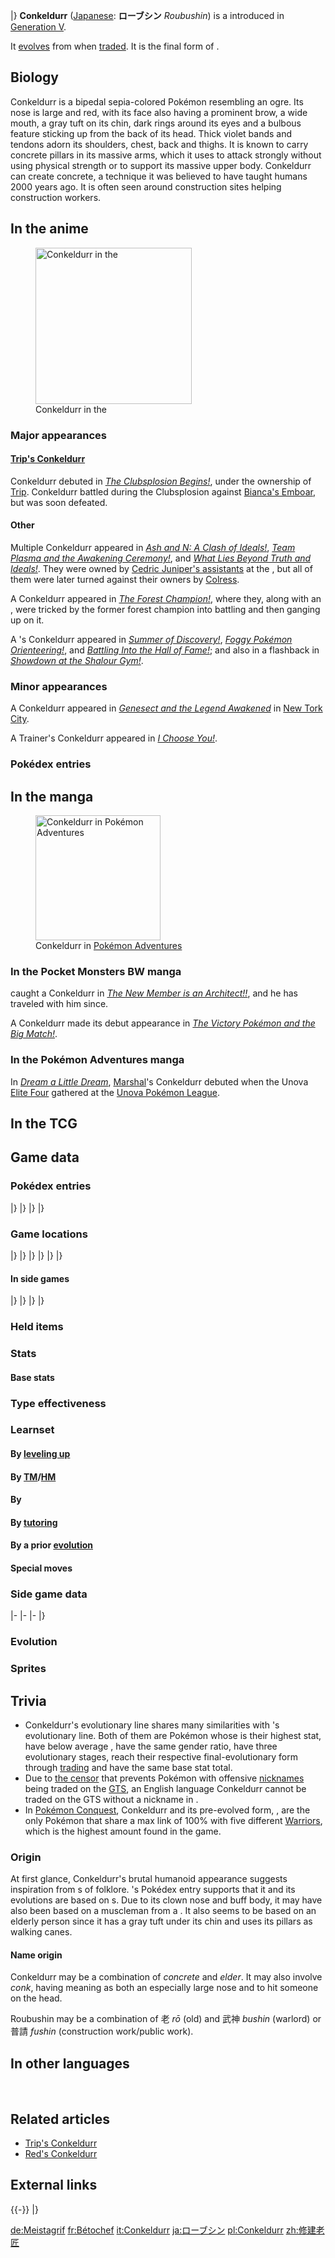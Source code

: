 {{PokémonPrevNext/Head|type=Fighting}}
{{PokémonPrevNext/Pokémon|type=Fighting|prevnum=533|prev=Gurdurr|nextnum=535|next=Tympole|roundleft=tl|roundright=tr}}
{{PokémonPrevNext/Disambig|species=Conkeldurr}}
|}
{{Pokémon Infobox
|name=Conkeldurr
|jname=ローブシン
|jtranslit=Rōbushin
|tmname=Roubushin
|category=Muscular
|typebox=1
|type1=Fighting
|abilityn=d
|ability1=Guts
|ability2=Sheer Force
|abilityd=Iron Fist
|ndex=534
|udex=040
|u2dex=075
|karea=Mountain
|kdex=095
|height-ftin=4'07"
|height-m=1.4
|weight-lbs=191.8
|weight-kg=87.0
|egggroupn=1
|egggroup1=Human-Like
|eggcycles=20
|expyield=227
|lv100exp=1,059,860
|gendercode=63
|color=Brown
|catchrate=45
|evtotal=3
|evat=3
|body=12
|pokefordex=conkeldurr
|generation=5
|friendship=70
}}
'''Conkeldurr''' ([[List of Japanese Pokémon names|Japanese]]: '''ローブシン''' ''Roubushin'') is a {{type|Fighting}} {{OBP|Pokémon|species}} introduced in [[Generation V]].

It [[evolution|evolves]] from {{p|Gurdurr}} when [[trade]]d. It is the final form of {{p|Timburr}}.

==Biology==
Conkeldurr is a bipedal sepia-colored Pokémon resembling an ogre. Its nose is large and red, with its face also having a prominent brow, a wide mouth, a gray tuft on its chin, dark rings around its eyes and a bulbous feature sticking up from the back of its head. Thick violet bands and tendons adorn its shoulders, chest, back and thighs. It is known to carry concrete pillars in its massive arms, which it uses to attack strongly without using physical strength or to support its massive upper body. Conkeldurr can create concrete, a technique it was believed to have taught humans 2000 years ago. It is often seen around construction sites helping construction workers.

==In the anime==
[[File:Conkeldurr anime.png|250px|thumb|left|Conkeldurr in the {{pkmn|anime}}]]
===Major appearances===
====[[Trip's Conkeldurr]]====
Conkeldurr debuted in ''[[BW070|The Clubsplosion Begins!]]'', under the ownership of [[Trip]]. Conkeldurr battled during the Clubsplosion against [[Bianca's Emboar]], but was soon defeated.

====Other====
Multiple Conkeldurr appeared in ''[[BW120|Ash and N: A Clash of Ideals!]]'', ''[[BW121|Team Plasma and the Awakening Ceremony!]]'', and ''[[BW122|What Lies Beyond Truth and Ideals!]]''. They were owned by [[Cedric Juniper's assistants]] at the {{an|White Ruins}}, but all of them were later turned against their owners by [[Colress]].

A Conkeldurr appeared in ''[[XY035|The Forest Champion!]]'', where they, along with an {{p|Ursaring}}, were tricked by the former forest champion {{p|Machamp}} into battling {{AP|Hawlucha}} and then ganging up on it.

A {{pkmn|Trainer}}'s Conkeldurr appeared in ''[[XY039|Summer of Discovery!]]'', ''[[XY041|Foggy Pokémon Orienteering!]]'', and ''[[XY042|Battling Into the Hall of Fame!]]''; and also in a flashback in ''[[XY044|Showdown at the Shalour Gym!]]''.

===Minor appearances===
A Conkeldurr appeared in ''[[M16|Genesect and the Legend Awakened]]'' in [[New Tork City]].

A Trainer's Conkeldurr appeared in ''[[M20|I Choose You!]]''.

===Pokédex entries===
{{Animedexheader|Unova}}
{{Animedexbody|BW070|Conkeldurr|Ash's Pokédex|Conkeldurr, the Muscular Pokémon and the evolved form of Gurdurr. Conkeldurr uses concrete pillars like canes, tossing them with ease.}}
{{Animedexfooter/Pokémon|''Best Wishes''|Unova}}

==In the manga==
[[File:Marshal Conkeldurr Adventures.png|thumb|200px|Conkeldurr in [[Pokémon Adventures]]]]
===In the Pocket Monsters BW manga===
{{main|Red's Conkeldurr}}
{{OBP|Red|Pocket Monsters}} caught a Conkeldurr in ''[[PMBW14|The New Member is an Architect!!]]'', and he has traveled with him since.

A Conkeldurr made its debut appearance in ''[[PMBW13|The Victory Pokémon and the Big Match!]]''.

===In the Pokémon Adventures manga===
In ''[[PS511|Dream a Little Dream]]'', [[Marshal]]'s Conkeldurr debuted when the Unova [[Elite Four]] gathered at the [[Pokémon League (Unova)|Unova Pokémon League]].

==In the TCG==
{{main|Conkeldurr (TCG)}}

==Game data==
===Pokédex entries===
{{Dex/Header|type=Fighting}}
{{Dex/NA|gen=V}}
{{Dex/Gen|gen=V}}
{{Dex/Entry1|v=Black|t=FFF|entry=It is thought that Conkeldurr taught humans how to make concrete more than 2,000 years ago.}}
{{Dex/Entry1|v=White|entry=They use concrete pillars as walking canes. They know moves that enable them to swing the pillars freely in battle.}}
{{Dex/Entry2|v=Black 2|v2=White 2|t=FFF|entry=Rather than rely on force, they master moves that utilize the centrifugal force of spinning concrete.}}
|}
|}
{{Dex/Gen|gen=VI}}
{{Dex/Entry1|v=X|t=FFF|entry=It is thought that Conkeldurr taught humans how to make concrete more than 2,000 years ago.}}
{{Dex/Entry1|v=Y|entry=Rather than rely on force, they master moves that utilize the centrifugal force of spinning concrete.}}
{{Dex/Entry1|v=Omega Ruby|t=FFF|entry=It is thought that Conkeldurr taught humans how to make concrete more than 2,000 years ago.}}
{{Dex/Entry1|v=Alpha Sapphire|t=FFF|entry=Rather than rely on force, they master moves that utilize the centrifugal force of spinning concrete.}}
|}
|}
{{Dex/Footer}}

===Game locations===
{{Availability/Header|type=Fighting}}
{{Availability/NA|gen=V}}
{{Availability/Gen|gen=V}}
{{Availability/Entry2|v=Black|v2=White|t=FFF|area=[[Evolution|Evolve]] {{p|Gurdurr}}}}
{{Availability/Entry2|v=Black 2|v2=White 2|t=FFF|area=[[Evolution|Evolve]] {{p|Gurdurr}}}}
|}
|}
{{Availability/Gen|gen=VI}}
{{Availability/Entry2|v=X|v2=Y|t=FFF|area=[[Evolution|Evolve]] {{p|Gurdurr}}}}
{{Availability/Entry2|v=Omega Ruby|v2=Alpha Sapphire|t=FFF|t2=FFF|area=[[Evolution|Evolve]] {{p|Gurdurr}}}}
|}
|}
{{Availability/Gen|gen=VII}}
{{Availability/Entry2|v=Sun|v2=Moon|area=[[Poni Plains]] ({{DL|QR Scanner|Island Scan}}){{dotw|Mo}}}}
{{Availability/Entry2/None|v=Ultra Sun|v2=Ultra Moon}}
|}
|}
{{Availability/Footer}}

====In side games====
{{Availability/Header|type=Fighting}}
{{Availability/NA|gen=V}}
{{Availability/Gen|gen=V}}
{{Availability/Entry1|1|v=Rumble Blast|color={{fire color}}|area=Canyon: [[Volcanic Slope]]}}
{{Availability/Entry1|1|v=PokéPark 2|link=PokéPark 2: Wonders Beyond|color={{grass color}}|area=[[Tech Area]]}}
{{Availability/Entry1|1|v=Conquest|color={{silver color}}|area=[[Evolution|Evolve]] {{p|Gurdurr}}}}
{{Availability/Entry1|1|v=MD GTI|link=Pokémon Mystery Dungeon: Gates to Infinity|color={{silver color}}|area=[[Kilionea Road]] (B1-B10), [[Forest of Shadows]] (1F-14F), [[Daybreak Ridge]] (1F-6F), [[Grove of Whispers]] (1F-9F), [[Freezing Pillar]] (1F-14F), [[Silent Tundra]] (Golden Chamber), [[Dreamy Island]] (Golden Chamber), [[Moonlit Forest]] (1F-28F), [[Rusty Mountain]] (Mapless Street), [[Cape at the Edge]] (B1-B29), Magnagate dungeons}}
{{Availability/Entry1|1|v=Rumble U|color={{fire color}}|area=[[Adventure Area#Grab and Go!|Adventure Area: Grab and Go!]] <small>(Reward)</small>, [[Melodious Woodland#A Lively Concert|Melodious Woodland: A Lively Concert]],<br>[[Challenge Battle#Open Entry Battle Royale|Challenge Battle: Open Entry Battle Royale]]}}
|}
|}
{{Availability/Gen|gen=VI}}
{{Availability/Entry1|1|v=Battle Trozei|color={{defense color}}|area=[[Dragon Hill#Stage 4|Dragon Hill: Stage 4]]}}
{{Availability/Entry1|1|v=Shuffle|color={{beauty color}}|area=[[Pedra Valley|Pedra Valley: Stage 198]]<br>[[Prasino Woods|Prasino Woods: Stage 588]]}}
{{Availability/Entry1|1|v=Rumble World|color={{fire color}}|area=[[Plasma Tundra#Endless Cave|Plasma Tundra: Endless Cave]] <small>(Back Boss)</small>}}
|}
|}
{{Availability/Footer}}

===Held items===

===Stats===
====Base stats====
{{BaseStats
|type=Fighting
|HP=105
|Attack=140
|Defense=95
|SpAtk=55
|SpDef=65
|Speed=45}}

===Type effectiveness===
{{TypeEffectiveness
|type1=Fighting
|Normal=100
|Fighting=100
|Flying=200
|Poison=100
|Ground=100
|Rock=50
|Bug=50
|Ghost=100
|Steel=100
|Fire=100
|Water=100
|Grass=100
|Electric=100
|Psychic=200
|Ice=100
|Dragon=100
|Dark=50
|Fairy=200}}

===Learnset===
====By [[Level|leveling up]]====
{{learnlist/levelh/7|Conkeldurr|Fighting|Fighting|5}}
{{learnlist/level7|1|Pound|Normal|Physical|40|100|35}}
{{learnlist/level7|1|Leer|Normal|Status|&mdash;|100|30}}
{{learnlist/level7|1|Focus Energy|Normal|Status|&mdash;|&mdash;|30}}
{{learnlist/level7|1|Bide|Normal|Physical|&mdash;|&mdash;|10}}
{{learnlist/level7|4|Focus Energy|Normal|Status|&mdash;|&mdash;|30}}
{{learnlist/level7|8|Bide|Normal|Physical|&mdash;|&mdash;|10}}
{{learnlist/level7|12|Low Kick|Fighting|Physical|&mdash;|100|20||'''}}
{{learnlist/level7|16|Rock Throw|Rock|Physical|50|90|15}}
{{learnlist/level7|20|Wake-Up Slap|Fighting|Physical|70|100|10||'''}}
{{learnlist/level7|24|Chip Away|Normal|Physical|70|100|20}}
{{learnlist/level7|29|Bulk Up|Fighting|Status|&mdash;|&mdash;|20}}
{{learnlist/level7|33|Rock Slide|Rock|Physical|75|90|10}}
{{learnlist/level7|37|Dynamic Punch|Fighting|Physical|100|50|5||'''}}
{{learnlist/level7|41|Scary Face|Normal|Status|&mdash;|100|10}}
{{learnlist/level7|45|Hammer Arm|Fighting|Physical|100|90|10||'''}}
{{learnlist/level7|49|Stone Edge|Rock|Physical|100|80|5}}
{{learnlist/level7|53|Focus Punch|Fighting|Physical|150|100|20||'''}}
{{learnlist/level7|57|Superpower|Fighting|Physical|120|100|5||'''}}
{{learnlist/levelf/7|Conkeldurr|Fighting|Fighting|5}}

====By [[TM]]/[[HM]]====
{{learnlist/tmh/7|Conkeldurr|Fighting|Fighting|5}}
{{learnlist/tm7|TM01|Work Up|Normal|Status|&mdash;|&mdash;|30}}
{{learnlist/tm7|TM06|Toxic|Poison|Status|&mdash;|90|10}}
{{learnlist/tm7|TM08|Bulk Up|Fighting|Status|&mdash;|&mdash;|20}}
{{learnlist/tm7|TM10|Hidden Power|Normal|Special|60|100|15}}
{{learnlist/tm7|TM11|Sunny Day|Fire|Status|&mdash;|&mdash;|5}}
{{learnlist/tm7|TM12|Taunt|Dark|Status|&mdash;|100|20}}
{{learnlist/tm7|TM15|Hyper Beam|Normal|Special|150|90|5}}
{{learnlist/tm7|TM17|Protect|Normal|Status|&mdash;|&mdash;|10}}
{{learnlist/tm7|TM18|Rain Dance|Water|Status|&mdash;|&mdash;|5}}
{{learnlist/tm7|TM21|Frustration|Normal|Physical|&mdash;|100|20}}
{{learnlist/tm7|TM23|Smack Down|Rock|Physical|50|100|15}}
{{learnlist/tm7|TM26|Earthquake|Ground|Physical|100|100|10}}
{{learnlist/tm7|TM27|Return|Normal|Physical|&mdash;|100|20}}
{{learnlist/tm7|TM31|Brick Break|Fighting|Physical|75|100|15||'''}}
{{learnlist/tm7|TM32|Double Team|Normal|Status|&mdash;|&mdash;|15}}
{{learnlist/tm7|TM39|Rock Tomb|Rock|Physical|60|95|15}}
{{learnlist/tm7|TM42|Facade|Normal|Physical|70|100|20}}
{{learnlist/tm7|TM44|Rest|Psychic|Status|&mdash;|&mdash;|10}}
{{learnlist/tm7|TM45|Attract|Normal|Status|&mdash;|100|15}}
{{learnlist/tm7|TM47|Low Sweep|Fighting|Physical|65|100|20||'''}}
{{learnlist/tm7|TM48|Round|Normal|Special|60|100|15}}
{{learnlist/tm7|TM52|Focus Blast|Fighting|Special|120|70|5||'''}}
{{learnlist/tm7|TM56|Fling|Dark|Physical|&mdash;|100|10}}
{{learnlist/tm7|TM59|Brutal Swing|Dark|Physical|60|100|20}}
{{learnlist/tm7|TM66|Payback|Dark|Physical|50|100|10}}
{{learnlist/tm7|TM68|Giga Impact|Normal|Physical|150|90|5}}
{{learnlist/tm7|TM71|Stone Edge|Rock|Physical|100|80|5}}
{{learnlist/tm7|TM78|Bulldoze|Ground|Physical|60|100|20}}
{{learnlist/tm7|TM80|Rock Slide|Rock|Physical|75|90|10}}
{{learnlist/tm7|TM84|Poison Jab|Poison|Physical|80|100|20}}
{{learnlist/tm7|TM86|Grass Knot|Grass|Special|&mdash;|100|20}}
{{learnlist/tm7|TM87|Swagger|Normal|Status|&mdash;|85|15}}
{{learnlist/tm7|TM88|Sleep Talk|Normal|Status|&mdash;|&mdash;|10}}
{{learnlist/tm7|TM90|Substitute|Normal|Status|&mdash;|&mdash;|10}}
{{learnlist/tm7|TM100|Confide|Normal|Status|&mdash;|&mdash;|20}}
{{learnlist/tmf/7|Conkeldurr|Fighting|Fighting|5}}

====By {{pkmn|breeding}}====
{{learnlist/breedh/7|Conkeldurr|Fighting|Fighting|5}}
{{learnlist/breed7|{{MSP|107|Hitmonchan}}{{MSP|674|Pancham}}{{MSP|675|Pangoro}}|Comet Punch|Normal|Physical|18|85|15}}
{{learnlist/breed7|{{MSP|107|Hitmonchan}}{{MSP|237|Hitmontop}}{{MSP|307|Meditite}}{{MSP|308|Medicham}}{{MSP|448|Lucario}}{{MSP|539|Sawk}}|Counter|Fighting|Physical|&mdash;|100|20}}
{{learnlist/breed7|{{MSP|107|Hitmonchan}}{{MSP|237|Hitmontop}}{{MSP|302|Sableye}}{{MSP|307|Meditite}}{{MSP|308|Medicham}}{{MSP|619|Mienfoo}}<br>{{MSP|620|Mienshao}}{{MSP|701|Hawlucha}}|Detect|Fighting|Status|&mdash;|&mdash;|5}}
{{learnlist/breed7|{{MSP|619|Mienfoo}}{{MSP|620|Mienshao}}|Drain Punch|Fighting|Physical|75|100|10||'''}}
{{learnlist/breed7|{{MSP|106|Hitmonlee}}{{MSP|296|Makuhita}}{{MSP|297|Hariyama}}{{MSP|307|Meditite}}{{MSP|308|Medicham}}{{MSP|427|Buneary}}<br>{{MSP|428|Lopunny}}{{MSP|538|Throh}}{{MSP|539|Sawk}}|Endure|Normal|Status|&mdash;|&mdash;|10}}
{{learnlist/breed7|{{MSP|296|Makuhita}}{{MSP|297|Hariyama}}{{MSP|307|Meditite}}{{MSP|308|Medicham}}{{MSP|619|Mienfoo}}{{MSP|620|Mienshao}}|Force Palm|Fighting|Physical|60|100|10||'''}}
{{learnlist/breed7|{{MSP|066|Machop}}{{MSP|067|Machoke}}{{MSP|068|Machamp}}{{MSP|106|Hitmonlee}}{{MSP|302|Sableye}}{{MSP|427|Buneary}}<br>{{MSP|428|Lopunny}}{{MSP|448|Lucario}}|Foresight|Normal|Status|&mdash;|&mdash;|40}}
{{learnlist/breed7|{{MSP|107|Hitmonchan}}{{MSP|391|Monferno}}{{MSP|392|Infernape}}|Mach Punch|Fighting|Physical|40|100|30||'''}}
{{learnlist/breed7|{{MSP|448|Lucario}}|Power-Up Punch|Fighting|Physical|40|100|20|{{sup/7|USUM}}|'''}}
{{learnlist/breed7|{{MSP|106|Hitmonlee}}{{MSP|296|Makuhita}}{{MSP|297|Hariyama}}{{MSP|307|Meditite}}{{MSP|308|Medicham}}{{MSP|538|Throh}}<br>{{MSP|539|Sawk}}{{MSP|619|Mienfoo}}{{MSP|620|Mienshao}}|Reversal|Fighting|Physical|&mdash;|100|15||'''}}
{{learnlist/breed7|{{MSP|296|Makuhita}}{{MSP|297|Hariyama}}|Smelling Salts|Normal|Physical|70|100|10}}
{{learnlist/breed7|{{MSP|068|Machamp}}{{MSP|106|Hitmonlee}}{{MSP|237|Hitmontop}}{{MSP|122|Mr. Mime}}{{MSP|538|Throh}}{{MSP|620|Mienshao}}|Wide Guard|Rock|Status|&mdash;|&mdash;|10}}
{{learnlist/breedf/7|Conkeldurr|Fighting|Fighting|5}}

====By [[Move Tutor|tutoring]]====
{{learnlist/tutorh/7|Conkeldurr|Fighting|Fighting|5}}
{{learnlist/tutor7|Block|Normal|Status|—|—|5|||no|yes}}
{{learnlist/tutor7|Drain Punch|Fighting|Physical|75|100|10||'''|no|yes}}
{{learnlist/tutor7|Fire Punch|Fire|Physical|75|100|15|||no|yes}}
{{learnlist/tutor7|Focus Punch|Fighting|Physical|150|100|20||'''|no|yes}}
{{learnlist/tutor7|Helping Hand|Normal|Status|—|—|20|||no|yes}}
{{learnlist/tutor7|Ice Punch|Ice|Physical|75|100|15|||no|yes}}
{{learnlist/tutor7|Knock Off|Dark|Physical|65|100|20|||no|yes}}
{{learnlist/tutor7|Low Kick|Fighting|Physical|—|100|20||'''|no|yes}}
{{learnlist/tutor7|Snore|Normal|Special|50|100|15|||no|yes}}
{{learnlist/tutor7|Stomping Tantrum|Ground|Physical|75|100|10|||no|yes}}
{{learnlist/tutor7|Superpower|Fighting|Physical|120|100|5||'''|no|yes}}
{{learnlist/tutor7|Thunder Punch|Electric|Physical|75|100|15|||no|yes}}
{{learnlist/tutorf/7|Conkeldurr|Fighting|Fighting|5}}

====By a prior [[evolution]]====
{{learnlist/prevoh/7|Conkeldurr|Fighting|Fighting|5}}
{{learnlist/prevo7null}}
{{learnlist/prevof/7|Conkeldurr|Fighting|Fighting|5}}

====Special moves====
{{learnlist/eventh/7|Conkeldurr|Fighting|Fighting|5}}
{{learnlist/event7|{{DL|QR Scanner|Island Scan}}{{sup/7|SM}}|Drain Punch|Fighting|Physical|75|100|10||'''}}
{{learnlist/eventf/7|Conkeldurr|Fighting|Fighting|5}}

===Side game data===
{{Spindata/Head|type=Fighting}}
{{Spindata/RumbleBlast|col=6|type=Fighting
|att=5
|def=3
|speed=3
}}
|-
{{Spindata/PokéPark2|col=6|type=Fighting|ndex=534
|pad=He looks stubborn, but he is very gentle at heart. He is strict with himself and others, but he takes good care of them, so Pokémon in the Area like him.
}}
|-
{{Spindata/Conquest|col=6|type=Fighting|ndex=534
|HP=4
|atk=5
|def=3
|spd=2
|range=3
|move=Superpower
|ability1=Thrust
|ability2=Guts
|ability3=Spirit
|evo=Evolves from {{p|Gurdurr}} when it has a link of 60% or higher, after knocking out a [[Warrior]]'s Pokémon in a manner that allows recruitment
|link={{DL|List of Pokémon Conquest characters|Koroku}}, {{DL|List of Pokémon Conquest characters|Seikai}}, {{DL|List of Pokémon Conquest characters|Takahisa}}, {{DL|List of Pokémon Conquest characters|Tokitaka}}, and '''[[Yoshihiro]]'''
}}
|-
{{Spindata/Battle Trozei|col=3|type=Fighting|ndex=534
|power=3
}}
{{Spindata/Shuffle|col=3|type=Fighting|ndex=534|num=223
|min=70
|max=110
|raisemaxlevel=5
|skill=Last-Ditch Effort
|skilldesc=Increases damage when things are looking desperate.
}}
|}

===Evolution===
{{evobox-3
|pictype=art
|type1=Fighting
|no1=532
|name1=Timburr
|type1-1=Fighting
|evo1={{bag|Rare Candy}}<br>{{color2|000|Level|Level 25}}
|no2=533
|name2=Gurdurr
|type1-2=Fighting
|evo2={{bag|Pal Pad}}<br>{{color2|000|Trade}}
|no3=534
|name3=Conkeldurr
|type1-3=Fighting}}

===Sprites===
{{Spritebox/Header|type=Fighting}}
{{Spritebox/NA|gen=V}}
{{Spritebox/5|ndex=534}}
{{Spritebox/6|ndex=534}}
{{Spritebox/7|ndex=534}}
{{Spritebox/Footer|534|Conkeldurr}}

==Trivia==
* Conkeldurr's evolutionary line shares many similarities with {{p|Machamp}}'s evolutionary line. Both of them are {{type|Fighting}} Pokémon whose {{stat|Attack}} is their highest stat, have below average {{stat|Speed}}, have the same gender ratio, have three evolutionary stages, reach their respective final-evolutionary form through [[Trade|trading]] and have the same base stat total.
* Due to [[List of censored words in Pokémon Black and White Versions|the censor]] that prevents Pokémon with offensive [[nickname]]s being traded on the [[GTS]], an English language Conkeldurr cannot be traded on the GTS without a nickname in {{game|Black and White|s}}.
* In [[Pokémon Conquest]], Conkeldurr and its pre-evolved form, {{p|Gurdurr}}, are the only Pokémon that share a max link of 100% with five different [[Warrior]]s, which is the highest amount found in the game.

===Origin===
At first glance, Conkeldurr's brutal humanoid appearance suggests inspiration from {{wp|ogre}}s of folklore. {{p|Timburr}}'s Pokédex entry supports that it and its evolutions are based on {{wp|construction worker}}s. Due to its clown nose and buff body, it may have also been based on a muscleman {{wp|Glossary of 'carny' slang|carnie}} from a {{wp|Sideshow|carnival sideshow}}. It also seems to be based on an elderly person since it has a gray tuft under its chin and uses its pillars as walking canes.

====Name origin====
Conkeldurr may be a combination of ''concrete'' and ''elder''. It may also involve ''conk'', having meaning as both an especially large nose and to hit someone on the head.

Roubushin may be a combination of 老 ''rō'' (old) and 武神 ''bushin'' (warlord) or 普請 ''fushin'' (construction work/public work).

==In other languages==
{{Other languages|type=Fighting|type2=Fighting
|ja=ローブシン ''Roubushin''|jameaning=From {{tt|老 ''rō''|old}} and {{tt|武神 ''bushin''|warlord}} or {{tt|普請 ''fushin''|construction work/public work}}
|de=Meistagrif|demeaning=From {{tt|''Meister''|master}} and {{tt|''Griff''|grip}}
|fr=Bétochef|frmeaning=From {{tt|''béton''|concrete}} and {{tt|''chef''|chieftain}}
|es=Conkeldurr|esmeaning=Same as English name
|it=Conkeldurr|itmeaning=Same as English name
|ko=노보청 ''Nobocheong''|komeaning=From {{tt|노(老) ''no''|old}} and transliteration of japanese word {{tt|普請 ''bocheong''|construction work/public work}}
|zh_cmn=修繕老頭 / 修缮老头 ''Xiūshànlǎotóu''|zh_cmnmeaning=From {{tt|修繕 ''xiūshàn''|to repair or renovate}} and {{tt|老頭 ''lǎotóu''|a disrepectful term referring to an old person}}.
|ru=Конклдурр ''Konkldurr''|rumeaning=Transcription of English name
}}
<br clear="left">

==Related articles==
*[[Trip's Conkeldurr]]
*[[Red's Conkeldurr]]
<!--
==Notes==
<references />-->

==External links==

{{-}}
{{PokémonPrevNext/Head|type=Fighting}}
{{PokémonPrevNext/Pokémon|type=Fighting|prevnum=533|prev=Gurdurr|nextnum=535|next=Tympole}}
|}
{{Project Pokédex notice}}

[[de:Meistagrif]]
[[fr:Bétochef]]
[[it:Conkeldurr]]
[[ja:ローブシン]]
[[pl:Conkeldurr]]
[[zh:修建老匠]]